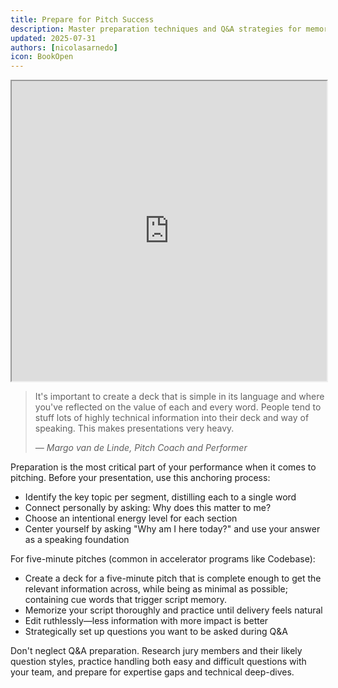 ```yaml
---
title: Prepare for Pitch Success
description: Master preparation techniques and Q&A strategies for memorable pitch performances
updated: 2025-07-31
authors: [nicolasarnedo]
icon: BookOpen
---
```


<div style={{ margin: '2rem 0' }}>
  <iframe 
    src="https://drive.google.com/file/d/1i25H584qnoRUjKhPam6embpT_zIhVBdG/preview" 
    width="100%" 
    height="480" 
    allow="autoplay"
    style={{ border: 'none', borderRadius: '8px' }}
  ></iframe>
</div> 

<blockquote className="quote-card">
  <p>It's important to create a deck that is simple in its language and where you've reflected on the value of each and every word. People tend to stuff lots of highly technical information into their deck and way of speaking. This makes presentations very heavy.</p>
  <cite>— Margo van de Linde, Pitch Coach and Performer</cite>
</blockquote>

Preparation is the most critical part of your performance when it comes to pitching. Before your presentation, use this anchoring process:
- Identify the key topic per segment, distilling each to a single word
- Connect personally by asking: Why does this matter to me?
- Choose an intentional energy level for each section
- Center yourself by asking "Why am I here today?" and use your answer as a speaking foundation

For five-minute pitches (common in accelerator programs like Codebase):
- Create a deck for a five-minute pitch that is complete enough to get the relevant information across, while being as minimal as possible; containing cue words that trigger script memory.
- Memorize your script thoroughly and practice until delivery feels natural
- Edit ruthlessly—less information with more impact is better
- Strategically set up questions you want to be asked during Q&A

Don't neglect Q&A preparation. Research jury members and their likely question styles, practice handling both easy and difficult questions with your team, and prepare for expertise gaps and technical deep-dives.
